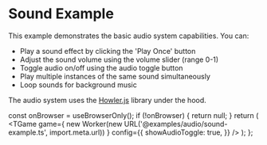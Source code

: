# Sound Example

This example demonstrates the basic audio system capabilities. You can:

- Play a sound effect by clicking the 'Play Once' button
- Adjust the sound volume using the volume slider (range 0-1)
- Toggle audio on/off using the audio toggle button
- Play multiple instances of the same sound simultaneously
- Loop sounds for background music

The audio system uses the [Howler.js](https://howlerjs.com/) library under the hood.


  const onBrowser = useBrowserOnly();
  if (!onBrowser) {
    return null;
  }
  return (
    <TGame
      game={
        new Worker(new URL('@examples/audio/sound-example.ts', import.meta.url))
      }
      config={{
        showAudioToggle: true,
      }}
    />
  );
};

<Game />
